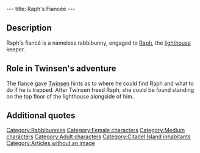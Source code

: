 ---
title: Raph's Fiancée
---

{{Character|
Name=Raph's fiancé|
Image=DIVERS.gif|
Race=[[Rabbibunny]]|
Gender=Female|
Size=Medium|
Age=Adult}}

{{Quote|
Quote=I don't understand why the lighthouse is closed and turned off. What could my fiancé Raph, be doing? By the way, Mr. Twinsen, did you know you can jump over the rocks if you are trapped?|
Character=Raph's fiancé}}

==Description==
Raph's fiancé is a nameless rabbibunny, engaged to [[Raph]], the [[lighthouse]] keeper.

==Role in Twinsen's adventure==
The fiancé gave [[Twinsen]] hints as to where he could find Raph and what to do if he is trapped. After Twinsen freed Raph, she could be found standing on the top floor of the lighthouse alongside of him.

==Additional quotes==
{{Quote|
Quote=Unfortunately, he's disappeared, Mr. Twinsen! I hope he hasn't gone on another of his strolls on the cliffs! One of these days it might be nasty, with all these rumors about the tralü...|
Character=Raph's fiancé}}
{{Quote|
Quote=My pretty bunny has come back, thanks to you!! Oh thank you, Mr. Twinsen!!|
Character=Raph's fiancé}}

[[Category:Rabbibunnies]]
[[Category:Female characters]]
[[Category:Medium characters]]
[[Category:Adult characters]]
[[Category:Citadel Island inhabitants]]
[[Category:Articles without an image]]